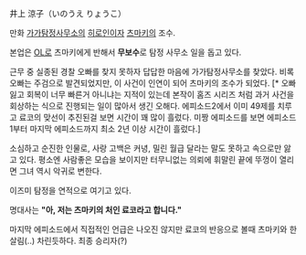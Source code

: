 井上 涼子（いのうえ りょうこ）

만화 [[가가탐정사무소]]의 [[히로인]]이자 [[츠마키]]의 조수. 

본업은 [[OL]]로 츠마키에게 반해서 '''무보수'''로 탐정 사무소 일을 돕고 있다.

근무 중 실종된 경찰 오빠를 찾지 못하자 답답한 마음에 가가탐정사무소를 찾았다. 비록 오빠는 주검으로 발견되었지만, 이 사건이 인연이 되어 츠마키의 조수가 되었다. [* 오빠 잃고 회복이 너무 빠른거 아니냐는 지적이 있는데 본작이 홈즈 시리즈 처럼 과거 사건을 회상하는 식으로 진행되는 일이 많아서 생긴 오해다. 에피소드2에서 이미 49제를 치루고 료코의 맞선이 추진된걸 보면 시간이 꽤 많이 흘렀다. 미짱 에피소드를 보면 에피소드1부터 마지막 에피소드까지 최소 2년 이상 시간이 흘렀다.]

소심하고 순진한 인물로, 사랑 고백은 커녕, 밀린 월급 달라는 말도 못하고 속으로만 앓고 있다. 평소엔 사람좋은 모습을 보이지만 터무니없는 의뢰에 휘말린 끝에 뚜껑이 열리면 그녀 역시 악귀로 변한다.

이즈미 탐정을 연적으로 여기고 있다.

명대사는 '''"아, 저는 츠마키의 처인 료코라고 합니다."'''

마지막 에피소드에서 직접적인 언급은 나오진 않지만 료코의 반응으로 볼때 츠마키와 한 살림(..) 차린듯하다. 최종 승리자(?)
